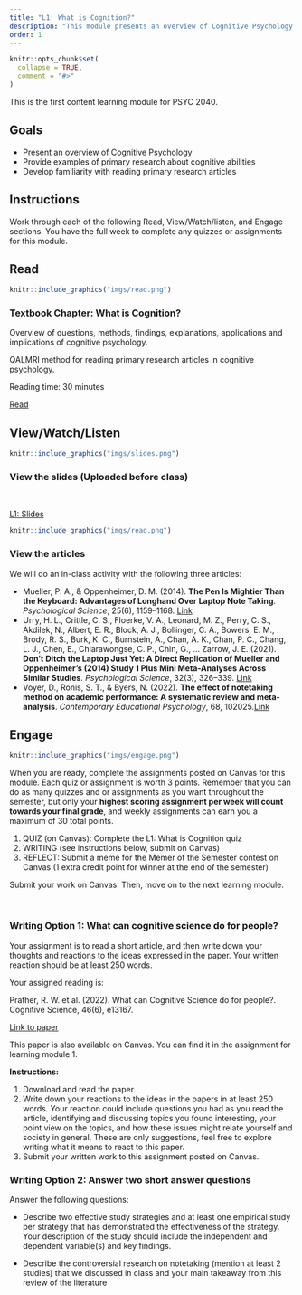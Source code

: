 ```yaml
---
title: "L1: What is Cognition?"
description: "This module presents an overview of Cognitive Psychology along with a tutorial on reading primary research articles. Read Chapter 1 from the textbook, attend class and view slides, and complete the quiz and/or writing assignment by the due date."
order: 1
---
```


```r
knitr::opts_chunk$set(
  collapse = TRUE,
  comment = "#>"
)
```

This is the first content learning module for PSYC 2040.

## Goals

- Present an overview of Cognitive Psychology
- Provide examples of primary research about cognitive abilities
- Develop familiarity with reading primary research articles

## Instructions 

Work through each of the following Read, View/Watch/listen, and Engage sections. You have the full week to complete any quizzes or assignments for this module.

## Read 

:::::{.card .border .border-2 .border-info}
:::: {.grid .g-0}
::: {.g-col-3}
:::: {.card-body}

```r
knitr::include_graphics("imgs/read.png")
```

::::
:::

::: {.g-col-9}
:::: {.card-body}
### Textbook Chapter: What is Cognition?

Overview of questions, methods, findings, explanations, applications and implications of cognitive psychology.

QALMRI method for reading primary research articles in cognitive psychology.

Reading time: 30 minutes

<a class="btn btn-outline-info" href="https://teaching-me.github.io/cognition/textbook/C1_What_is_Cognition.html" role="button">Read</a>
::::
:::
::::
:::::

## View/Watch/Listen {.mt-5}

:::::{.card .border .border-2 .border-info .mb-3}
:::: {.grid .g-0}
::: {.g-col-3}
:::: {.card-body}

```r
knitr::include_graphics("imgs/slides.png")
```

::::
:::

::: {.g-col-9}
:::: {.card-body}
### View the slides (Uploaded before class)
<br>

<a class="btn btn-outline-info" href="../../slides/L1_what_is_cognition.pdf" role="button" target="_blank">L1: Slides</a>
::::
:::
::::
:::::

:::::{.card .border .border-2 .border-info}
:::: {.grid .g-0}
::: {.g-col-3}
:::: {.card-body}

```r
knitr::include_graphics("imgs/read.png")
```

::::
:::

::: {.g-col-9}
:::: {.card-body}
### View the articles

We will do an in-class activity with the following three articles:

- Mueller, P. A., & Oppenheimer, D. M. (2014). **The Pen Is Mightier Than the Keyboard: Advantages of Longhand Over Laptop Note Taking**. *Psychological Science*, 25(6), 1159–1168. [Link](https://doi.org/10.1177/0956797614524581)
- Urry, H. L., Crittle, C. S., Floerke, V. A., Leonard, M. Z., Perry, C. S., Akdilek, N., Albert, E. R., Block, A. J., Bollinger, C. A., Bowers, E. M., Brody, R. S., Burk, K. C., Burnstein, A., Chan, A. K., Chan, P. C., Chang, L. J., Chen, E., Chiarawongse, C. P., Chin, G., … Zarrow, J. E. (2021). **Don’t Ditch the Laptop Just Yet: A Direct Replication of Mueller and Oppenheimer’s (2014) Study 1 Plus Mini Meta-Analyses Across Similar Studies**. *Psychological Science*, 32(3), 326–339. [Link](https://doi.org/10.1177/0956797620965541)
- Voyer, D., Ronis, S. T., & Byers, N. (2022). **The effect of notetaking method on academic performance: A systematic review and meta-analysis**. *Contemporary Educational Psychology*, 68, 102025.[Link](https://doi.org/10.1016/j.cedpsych.2021.102025) 

::::
:::
::::
:::::

## Engage {.mt-5}

:::::{.card .border .border-2 .border-info}
:::: {.grid .g-0}
::: {.g-col-3}
:::: {.card-body}

```r
knitr::include_graphics("imgs/engage.png")
```


::::
:::

::: {.g-col-9}
:::: {.card-body}

When you are ready, complete the assignments posted on Canvas for this module. Each quiz or assignment is worth 3 points. Remember that you can do as many quizzes and or assignments as you want throughout the semester, but only your **highest scoring assignment per week will count towards your final grade**, and weekly assignments can earn you a maximum of 30 total points.

1. QUIZ (on Canvas): Complete the L1: What is Cognition quiz 
2. WRITING (see instructions below, submit on Canvas) 
3. REFLECT: Submit a meme for the Memer of the Semester contest on Canvas (1 extra credit point for winner at the end of the semester)

Submit your work on Canvas. Then, move on to the next learning module.
::::
:::
::::
:::::

<br>

### Writing Option 1: What can cognitive science do for people?

Your assignment is to read a short article, and then write down your thoughts and reactions to the ideas expressed in the paper. Your written reaction should be at least 250 words. 

Your assigned reading is:

Prather, R. W. et al. (2022). What can Cognitive Science do for people?. Cognitive Science, 46(6), e13167.

[Link to paper](https://onlinelibrary.wiley.com/doi/pdf/10.1111/cogs.13167?casa_token=XC48zQK9oPcAAAAA:472tZE-VaUrvXaLOWDOEhGSwgHozh9ny9mPNldn5wvtNTFYYeba4vwHtIJx7s1AtbKWTmjcTzFP6Gqo)

This paper is also available on Canvas. You can find it in the assignment for learning module 1.

**Instructions:**

1. Download and read the paper
2. Write down your reactions to the ideas in the papers in at least 250 words. Your reaction could include questions you had as you read the article, identifying and discussing topics you found interesting, your point view on the topics, and how these issues might relate yourself and society in general. These are only suggestions, feel free to explore writing what it means to react to this paper.
3. Submit your written work to this assignment posted on Canvas.

### Writing Option 2: Answer two short answer questions

Answer the following questions:

- Describe two effective study strategies and at least one empirical study per strategy that has demonstrated the effectiveness of the strategy. Your description of the study should include the independent and dependent variable(s) and key findings. 

- Describe the controversial research on notetaking (mention at least 2 studies) that we discussed in class and your main takeaway from this review of the literature








